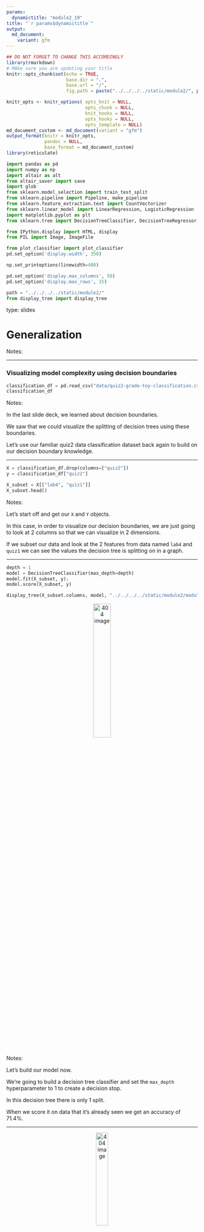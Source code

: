 ```yaml
---
params:
  dynamictitle: "module2_19"
title: "`r params$dynamictitle`"
output: 
  md_document:
    variant: gfm
---
```



```r
## DO NOT FORGET TO CHANGE THIS ACCORDINGLY 
library(rmarkdown)
# MAke sure you are updating your title 
knitr::opts_chunk$set(echo = TRUE,
                      base.dir = ".", 
                      base.url = "/",
                      fig.path = paste("../../../../static/module2/", params$dynamictitle,"/", sep = ""))

knitr_opts <- knitr_options( opts_knit = NULL,
                             opts_chunk = NULL,
                             knit_hooks = NULL,
                             opts_hooks = NULL,
                             opts_template = NULL)
md_document_custom <- md_document(variant = "gfm")
output_format(knitr = knitr_opts,
              pandoc = NULL,
              base_format = md_document_custom)
library(reticulate)

```


```python
import pandas as pd
import numpy as np
import altair as alt
from altair_saver import save
import glob
from sklearn.model_selection import train_test_split
from sklearn.pipeline import Pipeline, make_pipeline
from sklearn.feature_extraction.text import CountVectorizer
from sklearn.linear_model import LinearRegression, LogisticRegression
import matplotlib.pyplot as plt
from sklearn.tree import DecisionTreeClassifier, DecisionTreeRegressor, export_graphviz

from IPython.display import HTML, display
from PIL import Image, ImageFile

from plot_classifier import plot_classifier
pd.set_option('display.width', 350)

np.set_printoptions(linewidth=400)

pd.set_option('display.max_columns', 50)
pd.set_option('display.max_rows', 15)

path = "../../../../static/module2/"
from display_tree import display_tree
```


type: slides

# Generalization

Notes: <br>

---

### Visualizing model complexity using decision boundaries

```python
classification_df = pd.read_csv("data/quiz2-grade-toy-classification.csv")
classification_df
```




Notes: 

In the last slide deck, we learned about decision boundaries. 

We saw that we could visualize the splitting of decision trees using these boundaries. 

Let's use our familiar quiz2 data classification dataset back again to build on our decision boundary knowledge.



--- 

```python
X = classification_df.drop(columns=["quiz2"])
y = classification_df["quiz2"]
```

```python
X_subset = X[["lab4", "quiz1"]]
X_subset.head()
```




Notes: 

Let’s start off and get our `X` and `Y` objects. 

In this case, in order to visualize our decision boundaries, we are just going to look at 2 columns so that we can visualize in 2 dimensions.

If we subset our data and look at the 2 features from data named `lab4` and `quiz1` we can see the values the decision tree is splitting on in a graph. 


----

```python
depth = 1
model = DecisionTreeClassifier(max_depth=depth)
model.fit(X_subset, y);
model.score(X_subset, y)
```

```python
display_tree(X_subset.columns, model, "../../../../static/module2/module2_18a")
```

<center><img src="/module2/module2_18a.png"  width = "30%" alt="404 image" /></center>

Notes: 

Let's build our model now. 

We're going to build a decision tree classifier and set the `max_depth` hyperparameter to 1 to create a decision stop. 

In this decision tree there is only 1 split.  

When we score it on data that it’s already seen we get an accuracy of 71.4%.


---

<center><img src="/module2/module2_18a.png"  width = "25%" alt="404 image" /></center>

```python
plt.figure(figsize=(4, 4))
plot_classifier(X_subset.to_numpy(), y.to_numpy(), model, ticks=True, lims=(70,101,70,101))
plt.xticks(fontsize= 20);
plt.yticks(fontsize= 20);
plt.xlabel('lab4', fontsize=20);
plt.ylabel('quiz1', fontsize=20);
plt.title("Decision tree with depth = %d" % (depth), fontsize=24)
```

Notes: 

Plotting the values of `lab4` and `quiz1`, we see the red region corresponds to the “not A+” class and the blue region corresponds to the “A+” class.

The decision boundary separating the red region and the blue region is at the model split where `lab4=84.5`. 


---

```python
depth = 2
model = DecisionTreeClassifier(max_depth=depth)
model.fit(X_subset, y);
model.score(X_subset, y)
```

```python
display_tree(X_subset.columns, model, "../../../../static/module2/module2_18b")
```

<center><img src="/module2/module2_18b.png"  width = "30%" alt="404 image" /></center>

Notes: 

Let's see what happens to our decision boundaries when we change for a maximum tree depth of 2. 

In the following model, the decision boundaries are created by asking two questions and we can see 2 splits now. 

Our score here has increased from 71.4% to 81%.


---


<center><img src="/module2/module2_18b.png"  width = "25%" alt="404 image" /></center>

```python
plt.figure(figsize=(4, 4))
plot_classifier(X_subset.to_numpy(), y.to_numpy(), model, ticks=True, lims=(70,101,70,101))
plt.xticks(fontsize= 20);
plt.yticks(fontsize= 20);
plt.xlabel('lab4', fontsize=20);
plt.ylabel('quiz1', fontsize=20);
plt.title("Decision tree with depth = %d" % (depth), fontsize=24)
```

Notes:

When we graph it, we can now see 2 boundaries. One where `quiz1` equals 83.5 and another where `lab4` equals 84.5.  


---


```python
depth = 4
model = DecisionTreeClassifier(max_depth=depth)
model.fit(X_subset, y);
model.score(X_subset, y)
```

```python
display_tree(X_subset.columns, model, "../../../../static/module2/module2_18c")
```

<center><img src="/module2/module2_18c.png"  width = "40%" alt="404 image" /></center>


Notes: 

Now let’s continue on making a new model with a hyperparameter `max_depth` equal to 4. 

Our score now has shot up to 95% and we have multiple splits now.

Six splits can be seen with 3 on the `quiz1` feature and the other 3 on the `lab4` feature.  


---

```python
model.score(X_subset, y)
```

```python
plt.figure(figsize=(4, 4))
plot_classifier(X_subset.to_numpy(), y.to_numpy(), model, ticks=True, lims=(70,101,70,101))
plt.xticks(fontsize= 20);
plt.yticks(fontsize= 20);
plt.xlabel('lab4', fontsize=20);
plt.ylabel('quiz1', fontsize=20);
plt.title("Decision tree with depth = %d" % (depth), fontsize=24)
```

Notes: 

Here we can see our boundaries are getting more complex. 

We can see our 6 decision boundaries, 3 on our x-axis `lab4` and 3 on our y-axis `quiz1`.



---

```python
depth = 10
model = DecisionTreeClassifier(max_depth=depth)
model.fit(X_subset, y);
model.score(X_subset, y)
```

```python
display_tree(X_subset.columns, model, "../../../../static/module2/module2_18d")
```

<center><img src="/module2/module2_18d.png"  width = "36%" alt="404 image" /></center>


Notes: 

Now, what happens when we have a `max_depth` of 10?  

Things are getting much more complicated now. 

Our model now has a score of 100%.



---

```python
model.score(X_subset, y)
```

```python
plt.figure(figsize=(4, 4))
plot_classifier(X_subset.to_numpy(), y.to_numpy(), model, ticks=True, lims=(70,101,70,101))
plt.xticks(fontsize= 20);
plt.yticks(fontsize= 20);
plt.xlabel('lab4', fontsize=20);
plt.ylabel('quiz1', fontsize=20);
plt.title("Decision tree with depth = %d" % (depth), fontsize=24)
```

Notes: 

The model is now more specific and sensitive to the training data. 

Do you think that's going to be helpful for us?


---


## Fundamental goal of machine learning 


<center><img src="/module2/generalization-train.png" width = "42%" alt="404 image" /></center>

Notes: 

In machine learning the fundamental goal is **to generalize beyond what we see in the training examples**.

We are only given a sample of the data and do not have the full distribution. 

Using the training data, we want to come up with a reasonable model that will perform well on some unseen examples.

At the end of the day, we want to deploy models that make reasonable predictions on unseen data

Example: Imagine that a learner sees the following images as training data and corresponding labels.


She is trying to predict the labels of the image on the right after learning from the images from the training dataset on the left. 

She's given 2 cats and 2 dogs in the training data.  


---

### Generalizing to unseen data


<center><img src="/module2/generalization-predict.png" width = "100%" alt="404 image" /></center>

Notes: 

Now the learner is presented with new images. 

Would you expect her to be able to correctly identify each image?

She likely will be able to identify the first three but what about the 4th one?
It’s unlikely. 

The point here is that we want this learning to be able to generalize beyond what it sees here and be able to predict and predict labels for the new examples.

These new examples should be representative of the training data.


---


## Training score versus Generalization score 

Given a model in machine learning, people usually talk about two kinds of accuracies (scores):

1. Accuracy on the training data
    
2. Accuracy on the entire distribution of data


Notes:   

We saw with depth 10 we could get perfect accuracy of 1 but what makes ML hard is that we only have access to a sample and not the full data distribution.

For example, in our toy quiz 2 classification problem we only had 21 examples and 7 features so there could be many more possible examples. 

We were expected to make a reasonable model that made reasonable predictions with only 21 examples from several possible options. 

The question is when we get an accuracy of 1, on limited data, can we really trust the training accuracy?

Would you deploy this model and expect it to perform reasonably on unseen examples? Probably not. 

This is why in machine learning people usually talk about 2 types of scores.

Scores on the training data and score on the entire distribution. 

We are really interested in the score on the entire distribution because at the end of the day we want our model to perform well on unseen examples. 

But the problem is that we do not have access to the distribution and only the limited training data that is given to us. 

So, what do we do? 

We will cover this, in the next module. 

    
---

# Let’s apply what we learned!

Notes: <br>